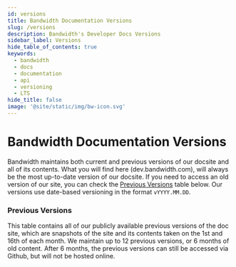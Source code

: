 ```yaml
---
id: versions
title: Bandwidth Documentation Versions
slug: /versions
description: Bandwidth's Developer Docs Versions
sidebar_label: Versions
hide_table_of_contents: true
keywords:
  - bandwidth
  - docs
  - documentation
  - api
  - versioning
  - LTS
hide_title: false
image: '@site/static/img/bw-icon.svg'
---
```




# Bandwidth Documentation Versions

Bandwidth maintains both current and previous versions of our docsite and all of its contents.
What you will find here (dev.bandwidth.com), will always be the most up-to-date version of our docsite.
If you need to access an old version of our site, you can check the [Previous Versions](#previous-versions) table below.
Our versions use date-based versioning in the format `vYYYY.MM.DD`.

### Previous Versions

This table contains all of our publicly available previous versions of the doc site, which are snapshots of the site and its contents taken on the 1st and 16th of each month.
We maintain up to 12 previous versions, or 6 months of old content. After 6 months, the previous versions can still be accessed via Github, but will not be hosted online.

<VersionsTable/>
